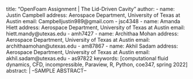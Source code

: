 title: "OpenFoam Assignment | The Lid-Driven Cavity"
author:
  - name: Justin Campbell
    address: Aerospace Department, University of Texas at Austin
    email: Campbelljustin989@gmail.com - jsc4348
  - name: Amanda Hiett
    address: Aerospace Department, University of Texas at Austin
    email: hiett.mandy@utexas.edu - amh7427
  - name: Archithaa Mohan
    address: Aerospace Department, University of Texas at Austin
    email: archithaamohan@utexas.edu - am87867
  - name: Akhil Sadam
    address: Aerospace Department, University of Texas at Austin
    email: akhil.sadam@utexas.edu - as97822
keywords: [computational fluid dynamics, CFD, incompressible, Paraview, R, Python, coe347, spring 2022]
abstract: |
  --SAMPLE ABSTRACT--